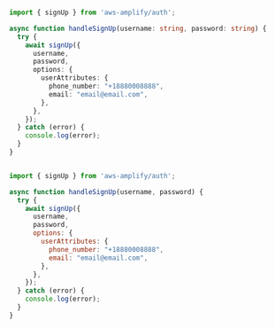 <BlockSwitcher>
<Block name="TypeScript">

```ts

import { signUp } from 'aws-amplify/auth';

async function handleSignUp(username: string, password: string) {
  try {
    await signUp({
      username,
      password,
      options: {
        userAttributes: {
          phone_number: "+18880008888",
          email: "email@email.com",
        },
      },
    });
  } catch (error) {
    console.log(error);
  }
}

```
</Block>

<Block name="JavaScript">

```javascript

import { signUp } from 'aws-amplify/auth';

async function handleSignUp(username, password) {
  try {
    await signUp({
      username,
      password,
      options: {
        userAttributes: {
          phone_number: "+18880008888",
          email: "email@email.com",
        },
      },
    });
  } catch (error) {
    console.log(error);
  }
}

```
</Block>
</BlockSwitcher>